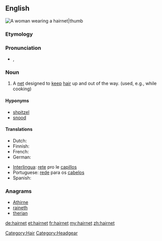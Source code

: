 ==English==
[[Image:Bundesarchiv Bild 183-F0804-0015-001, Schwarza, finnische Oberschülerinnen.jpg|A woman wearing a hairnet|thumb]]
{{wikipedia}}
===Etymology===
{{compound|hair|net}}

===Pronunciation===
* {{a|General American}} {{IPA|/ˈhɛrˌnɛt/}}, {{SAMPA|/"hEr%nEt/}}

===Noun===
{{en-noun}}

# A [[net]] designed to [[keep]] [[hair]] up and out of the way. (used, e.g., while cooking)

====Hyponyms====
* [[shpitzel]]
* [[snood]]

====Translations====
{{trans-top|net designed to keep hair up}}
* Dutch: {{t+|nl|haarnetje|n}}
* Finnish: {{t-|fi|hiusverkko}}
* French: {{t+|fr|filet à cheveux|m}}
* German: {{t+|de|Haarnetz|n}}
{{trans-mid}}
* [[Interlingua]]: [[rete]] pro le [[capillos]]
* Portuguese: [[rede]] para os [[cabelos]] {{f}}
* Spanish: {{t+|es|redecilla|f}}
{{trans-bottom}}

===Anagrams===
* [[Athirne#English|Athirne]]
* [[raineth#English|raineth]]
* [[therian#English|therian]]

[[Category:Hair]]
[[Category:Headgear]]

[[de:hairnet]]
[[et:hairnet]]
[[fr:hairnet]]
[[my:hairnet]]
[[zh:hairnet]]
